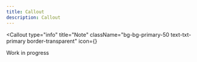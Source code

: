 ```yaml
---
title: Callout
description: Callout
---
```



<Callout
  type="info"
  title="Note"
  className="bg-bg-primary-50 text-txt-primary border-transparent"
  icon={<InfoIcon className="size-5" />}
>
  Work in progress
</Callout>
